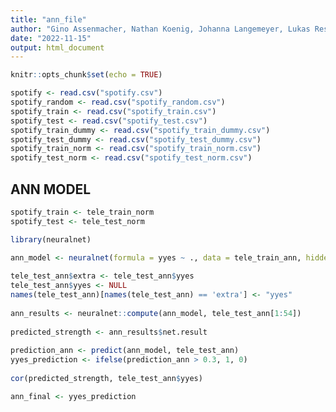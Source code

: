 ```yaml
---
title: "ann_file"
author: "Gino Assenmacher, Nathan Koenig, Johanna Langemeyer, Lukas Resch, Ben Roemer"
date: "2022-11-15"
output: html_document
---
```


```r
knitr::opts_chunk$set(echo = TRUE)
```

```r

spotify <- read.csv("spotify.csv")
spotify_random <- read.csv("spotify_random.csv")
spotify_train <- read.csv("spotify_train.csv")
spotify_test <- read.csv("spotify_test.csv")
spotify_train_dummy <- read.csv("spotify_train_dummy.csv")
spotify_test_dummy <- read.csv("spotify_test_dummy.csv")
spotify_train_norm <- read.csv("spotify_train_norm.csv")
spotify_test_norm <- read.csv("spotify_test_norm.csv")

```


## ANN MODEL

```r

spotify_train <- tele_train_norm
spotify_test <- tele_test_norm

library(neuralnet)
  
ann_model <- neuralnet(formula = yyes ~ ., data = tele_train_ann, hidden = 2)

tele_test_ann$extra <- tele_test_ann$yyes
tele_test_ann$yyes <- NULL
names(tele_test_ann)[names(tele_test_ann) == 'extra'] <- "yyes" 
  
ann_results <- neuralnet::compute(ann_model, tele_test_ann[1:54])
  
predicted_strength <- ann_results$net.result
  
prediction_ann <- predict(ann_model, tele_test_ann)
yyes_prediction <- ifelse(prediction_ann > 0.3, 1, 0)
  
cor(predicted_strength, tele_test_ann$yyes)

ann_final <- yyes_prediction

```

